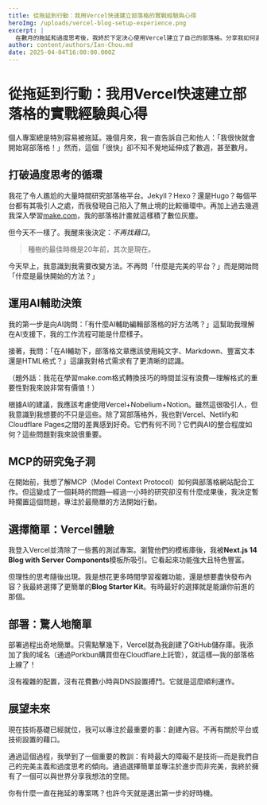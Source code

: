 ```yaml
---
title: 從拖延到行動：我用Vercel快速建立部落格的實戰經驗與心得
heroImg: /uploads/vercel-blog-setup-experience.png
excerpt: |
  在數月的拖延和過度思考後，我終於下定決心使用Vercel建立了自己的部落格。分享我如何選擇平台、利用AI輔助、實現一鍵部署的全過程。
author: content/authors/Ian-Chou.md
date: 2025-04-04T16:00:00.000Z
---
```


# 從拖延到行動：我用Vercel快速建立部落格的實戰經驗與心得

個人專案總是特別容易被拖延。幾個月來，我一直告訴自己和他人：「我很快就會開始寫部落格！」然而，這個「很快」卻不知不覺地延伸成了數週，甚至數月。

## 打破過度思考的循環

我花了令人尷尬的大量時間研究部落格平台。Jekyll？Hexo？還是Hugo？每個平台都有其吸引人之處，而我發現自己陷入了無止境的比較循環中。再加上過去幾週我深入學習[make.com](http://make.com)，我的部落格計畫就這樣積了數位灰塵。

但今天不一樣了。我醒來後決定：*不再找藉口*。

> 種樹的最佳時機是20年前，其次是現在。

今天早上，我意識到我需要改變方法。不再問「什麼是完美的平台？」而是開始問「什麼是最快開始的方法？」

## 運用AI輔助決策

我的第一步是向AI詢問：「有什麼AI輔助編輯部落格的好方法嗎？」這幫助我理解在AI支援下，我的工作流程可能是什麼樣子。

接著，我問：「在AI輔助下，部落格文章應該使用純文字、Markdown、豐富文本還是HTML格式？」這讓我對格式需求有了更清晰的認識。

（題外話：我花在學習make.com格式轉換技巧的時間並沒有浪費—理解格式的重要性對我來說非常有價值！）

根據AI的建議，我應該考慮使用Vercel+Nobelium+Notion。雖然這很吸引人，但我意識到我想要的不只是這些。除了寫部落格外，我也對Vercel、Netlify和Cloudflare Pages之間的差異感到好奇。它們有何不同？它們與AI的整合程度如何？這些問題對我來說很重要。

## MCP的研究兔子洞

在開始前，我想了解MCP（Model Context Protocol）如何與部落格網站配合工作。但這變成了一個耗時的問題—經過一小時的研究卻沒有什麼成果後，我決定暫時擱置這個問題，專注於最簡單的方法開始行動。

## 選擇簡單：Vercel體驗

我登入Vercel並清除了一些舊的測試專案。瀏覽他們的模板庫後，我被**Next.js 14 Blog with Server Components**模板所吸引。它看起來功能強大且特色豐富。

但理性的思考隨後出現。我是想花更多時間學習複雜功能，還是想要盡快發布內容？我最終選擇了更簡單的**Blog Starter Kit**。有時最好的選擇就是能讓你前進的那個。

## 部署：驚人地簡單

部署過程出奇地簡單。只需點擊幾下，Vercel就為我創建了GitHub儲存庫。我添加了我的域名（通過Porkbun購買但在Cloudflare上託管），就這樣—我的部落格上線了！

沒有複雜的配置，沒有花費數小時與DNS設置搏鬥。它就是這麼順利運作。

## 展望未來

現在技術基礎已經就位，我可以專注於最重要的事：創建內容。不再有關於平台或技術設置的藉口。

通過這個過程，我學到了一個重要的教訓：有時最大的障礙不是技術—而是我們自己的完美主義和過度思考的傾向。通過選擇簡單並專注於進步而非完美，我終於擁有了一個可以與世界分享我想法的空間。

你有什麼一直在拖延的專案嗎？也許今天就是邁出第一步的好時機。
